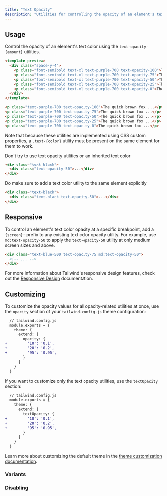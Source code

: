 ```yaml
---
title: "Text Opacity"
description: "Utilities for controlling the opacity of an element's text color."
---
```




## Usage

Control the opacity of an element's text color using the `text-opacity-{amount}` utilities.

```html
<template preview>
  <div class="space-y-4">
    <p class="font-semibold text-xl text-purple-700 text-opacity-100">The quick brown fox jumped over the lazy dog.</p>
    <p class="font-semibold text-xl text-purple-700 text-opacity-75">The quick brown fox jumped over the lazy dog.</p>
    <p class="font-semibold text-xl text-purple-700 text-opacity-50">The quick brown fox jumped over the lazy dog.</p>
    <p class="font-semibold text-xl text-purple-700 text-opacity-25">The quick brown fox jumped over the lazy dog.</p>
    <p class="font-semibold text-xl text-purple-700 text-opacity-0">The quick brown fox jumped over the lazy dog.</p>
  </div>
</template>

<p class="text-purple-700 text-opacity-100">The quick brown fox ...</p>
<p class="text-purple-700 text-opacity-75">The quick brown fox ...</p>
<p class="text-purple-700 text-opacity-50">The quick brown fox ...</p>
<p class="text-purple-700 text-opacity-25">The quick brown fox ...</p>
<p class="text-purple-700 text-opacity-0">The quick brown fox ...</p>
```

Note that because these utilities are implemented using CSS custom properties, a `.text-{color}` utility must be present on the same element for them to work.

<TipBad>Don't try to use text opacity utilities on an inherited text color</TipBad>

```html
<div class="text-black">
  <div class="text-opacity-50">...</div>
</div>
```

<TipGood>Do make sure to add a text color utility to the same element explicitly</TipGood>

```html
<div class="text-black">
  <div class="text-black text-opacity-50">...</div>
</div>
```

## Responsive

To control an element's text color opacity at a specific breakpoint, add a `{screen}:` prefix to any existing text color opacity utility. For example, use `md:text-opacity-50` to apply the `text-opacity-50` utility at only medium screen sizes and above.

```html
<div class="text-blue-500 text-opacity-75 md:text-opacity-50">
  <!-- ... -->
</div>
```

For more information about Tailwind's responsive design features, check out the [Responsive Design](/docs/responsive-design) documentation.

## Customizing

To customize the opacity values for all opacity-related utilities at once, use the `opacity` section of your `tailwind.config.js` theme configuration:

```diff
  // tailwind.config.js
  module.exports = {
    theme: {
      extend: {
        opacity: {
+         '10': '0.1',
+         '20': '0.2',
+         '95': '0.95',
        }
      }
    }
  }
```

If you want to customize only the text opacity utilities, use the `textOpacity` section:

```diff
  // tailwind.config.js
  module.exports = {
    theme: {
      extend: {
        textOpacity: {
+         '10': '0.1',
+         '20': '0.2',
+         '95': '0.95',
        }
      }
    }
  }
```

Learn more about customizing the default theme in the [theme customization documentation](/docs/theme#customizing-the-default-theme).

### Variants

<Variants plugin="textOpacity" />

### Disabling

<Disabling plugin="textOpacity" />
